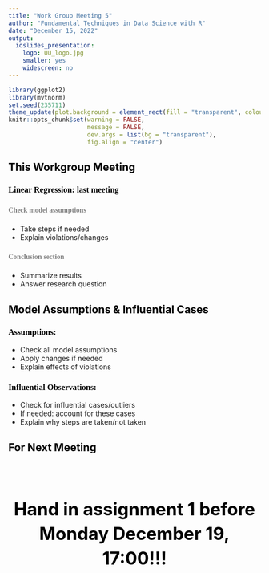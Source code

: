 ```yaml
---
title: "Work Group Meeting 5"
author: "Fundamental Techniques in Data Science with R"
date: "December 15, 2022"
output:
  ioslides_presentation:
    logo: UU_logo.jpg
    smaller: yes
    widescreen: no
---
```


<style>
h2{
  color: black;
}

h3{
  color: black;
  font-family: "Rockwell";
  text-align: left;
}

h4{
  color: grey;
  font-family: "Rockwell";
  text-align: left;
  line-height: 1.5;
}

.forceBreak { -webkit-column-break-after: always; break-after: column; }

#centertext{
color: black;
text-align: center;
font-size: 35px;
line-height: 1.4;
}

</style>

```r
library(ggplot2)
library(mvtnorm)
set.seed(235711)
theme_update(plot.background = element_rect(fill = "transparent", colour = NA))
knitr::opts_chunk$set(warning = FALSE, 
                      message = FALSE, 
                      dev.args = list(bg = "transparent"), 
                      fig.align = "center")
```


## This Workgroup Meeting

<h3> Linear Regression: last meeting </h3>

<h4> Check model assumptions </h4>

- Take steps if needed
- Explain violations/changes

<h4> Conclusion section </h4>

- Summarize results
- Answer research question

## Model Assumptions & Influential Cases

<h3> Assumptions: </h3>
- Check all model assumptions
- Apply changes if needed
- Explain effects of violations

<h3> Influential Observations: </h3>
- Check for influential cases/outliers
- If needed: account for these cases
- Explain why steps are taken/not taken

## For Next Meeting

<br><br>
<p id = "centertext"><b> Hand in assignment 1 before Monday December 19, 17:00!!!</b></p>

